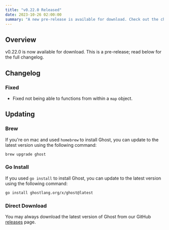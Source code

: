 ```yaml
---
title: "v0.22.0 Released"
date: 2023-10-26 02:00:00
summary: "A new pre-release is available for download. Check out the changelog to see what's new."
---
```


## Overview
v0.22.0 is now available for download. This is a pre-release; read below for the full changelog.

## Changelog

### Fixed
- Fixed not being able to functions from within a `map` object.

## Updating
### Brew
If you're on mac and used `homebrew` to install Ghost, you can update to the latest version using the following command:

```bash
brew upgrade ghost
```

### Go Install
If you used `go install` to install Ghost, you can update to the latest version using the following command:

```bash
go install ghostlang.org/x/ghost@latest
```

### Direct Download
You may always download the latest version of Ghost from our GitHub [releases](https://github.com/ghost-language/ghost/releases) page.